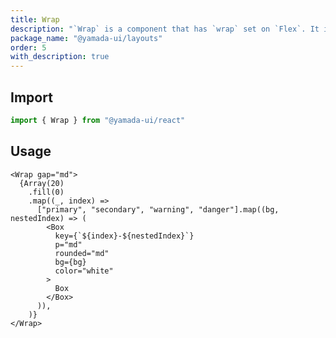 ```yaml
---
title: Wrap
description: "`Wrap` is a component that has `wrap` set on `Flex`. It inherits convenient style shorthand from `Flex`."
package_name: "@yamada-ui/layouts"
order: 5
with_description: true
---
```


## Import

```ts
import { Wrap } from "@yamada-ui/react"
```

## Usage

```tsx
<Wrap gap="md">
  {Array(20)
    .fill(0)
    .map((_, index) =>
      ["primary", "secondary", "warning", "danger"].map((bg, nestedIndex) => (
        <Box
          key={`${index}-${nestedIndex}`}
          p="md"
          rounded="md"
          bg={bg}
          color="white"
        >
          Box
        </Box>
      )),
    )}
</Wrap>
```
